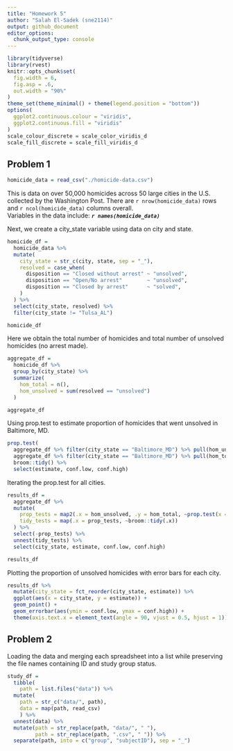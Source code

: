 ```yaml
---
title: "Homework 5"
author: "Salah El-Sadek (sne2114)"
output: github_document
editor_options: 
  chunk_output_type: console
---
```


```r
library(tidyverse)
library(rvest)
knitr::opts_chunk$set(
  fig.width = 6,
  fig.asp = .6,
  out.width = "90%"
)
theme_set(theme_minimal() + theme(legend.position = "bottom"))
options(
  ggplot2.continuous.colour = "viridis",
  ggplot2.continuous.fill = "viridis"
)
scale_colour_discrete = scale_color_viridis_d
scale_fill_discrete = scale_fill_viridis_d
```


## Problem 1

```r
homicide_data = read_csv("./homicide-data.csv")
```


This is data on over 50,000 homicides across 50 large cities in the U.S. collected by the Washington Post.
There are `r nrow(homicide_data)` rows and `r ncol(homicide_data)` columns overall.\
Variables in the data include: ***`r names(homicide_data)`***

Next, we create a city_state variable using data on city and state.
```r
homicide_df = 
  homicide_data %>% 
  mutate(
    city_state = str_c(city, state, sep = "_"),
    resolved = case_when(
      disposition == "Closed without arrest" ~ "unsolved",
      disposition == "Open/No arrest"        ~ "unsolved",
      disposition == "Closed by arrest"      ~ "solved",
    )
  ) %>% 
  select(city_state, resolved) %>% 
  filter(city_state != "Tulsa_AL")

homicide_df
```

Here we obtain the total number of homicides and total number of unsolved homicides (no arrest made).

```r
aggregate_df = 
  homicide_df %>% 
  group_by(city_state) %>% 
  summarize(
    hom_total = n(),
    hom_unsolved = sum(resolved == "unsolved")
  )

aggregate_df
```

Using prop.test to estimate proportion of homicides that went unsolved in Baltimore, MD.

```r
prop.test(
  aggregate_df %>% filter(city_state == "Baltimore_MD") %>% pull(hom_unsolved), 
  aggregate_df %>% filter(city_state == "Baltimore_MD") %>% pull(hom_total)) %>% 
  broom::tidy() %>% 
  select(estimate, conf.low, conf.high)
```

Iterating the prop.test for all cities.

```r
results_df = 
  aggregate_df %>% 
  mutate(
    prop_tests = map2(.x = hom_unsolved, .y = hom_total, ~prop.test(x = .x, n = .y)),
    tidy_tests = map(.x = prop_tests, ~broom::tidy(.x))
  ) %>% 
  select(-prop_tests) %>% 
  unnest(tidy_tests) %>% 
  select(city_state, estimate, conf.low, conf.high)

results_df
```

Plotting the proportion of unsolved homicides with error bars for each city.

```r
results_df %>% 
  mutate(city_state = fct_reorder(city_state, estimate)) %>% 
  ggplot(aes(x = city_state, y = estimate)) +
  geom_point() + 
  geom_errorbar(aes(ymin = conf.low, ymax = conf.high)) + 
  theme(axis.text.x = element_text(angle = 90, vjust = 0.5, hjust = 1))
```


## Problem 2

Loading the data and merging each spreadsheet into a list while preserving the file names containing ID and study group status.

```r
study_df = 
  tibble(
    path = list.files("data")) %>% 
  mutate(
    path = str_c("data/", path),
    data = map(path, read_csv)
    ) %>%
  unnest(data) %>%
  mutate(path = str_replace(path, "data/", " "),
         path = str_replace(path, ".csv", " ")) %>%
  separate(path, into = c("group", "subjectID"), sep = "_") 
```


